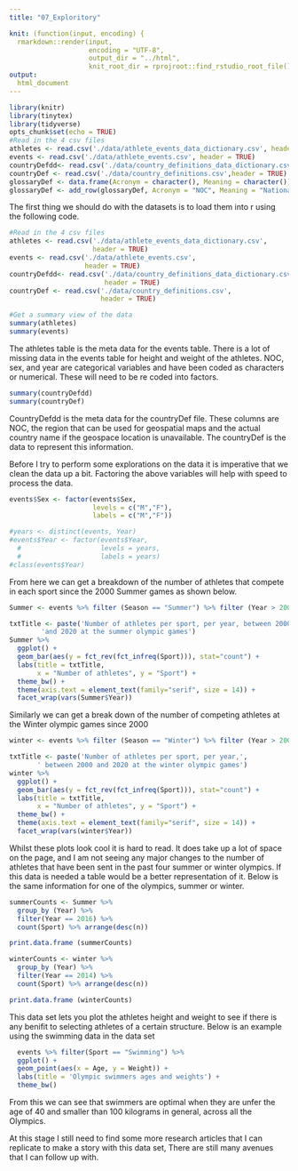 ```yaml
---
title: "07_Exploritory"

knit: (function(input, encoding) {
  rmarkdown::render(input,
                    encoding = "UTF-8",
                    output_dir = "../html",
                    knit_root_dir = rprojroot::find_rstudio_root_file())})
output: 
  html_document
---
```



```r
library(knitr)
library(tinytex)
library(tidyverse)
opts_chunk$set(echo = TRUE)
#Read in the 4 csv files
athletes <- read.csv('./data/athlete_events_data_dictionary.csv', header = TRUE)
events <- read.csv('./data/athlete_events.csv', header = TRUE)
countryDefdd<- read.csv('./data/country_definitions_data_dictionary.csv',header = TRUE)
countryDef <- read.csv('./data/country_definitions.csv',header = TRUE)
glossaryDef <- data.frame(Acronym = character(), Meaning = character())
glossaryDef <- add_row(glossaryDef, Acronym = "NOC", Meaning = "National Olympic Committee")
```

The first thing we should do with the datasets is to load them into r using  the following code.

```r
#Read in the 4 csv files
athletes <- read.csv('./data/athlete_events_data_dictionary.csv', 
                     header = TRUE)
events <- read.csv('./data/athlete_events.csv', 
                   header = TRUE)
countryDefdd<- read.csv('./data/country_definitions_data_dictionary.csv',
                        header = TRUE)
countryDef <- read.csv('./data/country_definitions.csv',
                       header = TRUE)

#Get a summary view of the data
summary(athletes)
summary(events)
```
The athletes table is the meta data for the events table. There is a lot of missing data in the events table for height and weight of the athletes. NOC, sex, and  year are categorical variables and have been coded as characters or numerical. These will need to be re coded into factors. 
```r
summary(countryDefdd)
summary(countryDef)
```
CountryDefdd is the meta data for the countryDef file. These columns are NOC, the region that can be used for geospatial maps and the actual country name if the geospace location is unavailable. The countryDef is the data to represent this information.

Before I try to perform some explorations on the data it is imperative that we clean the data up a bit. Factoring the above variables will help with speed to process the data.

```r
events$Sex <- factor(events$Sex,
                     levels = c("M","F"),
                     labels = c("M","F"))

#years <- distinct(events, Year)
#events$Year <- factor(events$Year,
  #                    levels = years,
  #                    labels = years)
#class(events$Year)
```

From here we can get a breakdown of the number of athletes that compete in each sport since the 2000 Summer games as shown below.

```r
Summer <- events %>% filter (Season == "Summer") %>% filter (Year > 2000)
```

```r
txtTitle <- paste('Number of athletes per sport, per year, between 2000 ',
        'and 2020 at the summer olympic games')
Summer %>% 
  ggplot() +
  geom_bar(aes(y = fct_rev(fct_infreq(Sport))), stat="count") +
  labs(title = txtTitle, 
       x = "Number of athletes", y = "Sport") + 
  theme_bw() + 
  theme(axis.text = element_text(family="serif", size = 14)) +  
  facet_wrap(vars(Summer$Year))
```
Similarly we can get a break down of the number of competing athletes at the Winter olympic games since 2000
```r
winter <- events %>% filter (Season == "Winter") %>% filter (Year > 2000)
```

```r
txtTitle <- paste('Number of athletes per sport, per year,',
       ' between 2000 and 2020 at the winter olympic games')
winter %>% 
  ggplot() +
  geom_bar(aes(y = fct_rev(fct_infreq(Sport))), stat="count") +
  labs(title = txtTitle, 
       x = "Number of athletes", y = "Sport") + 
  theme_bw() + 
  theme(axis.text = element_text(family="serif", size = 14)) + 
  facet_wrap(vars(winter$Year))
```

Whilst these plots look cool it is hard to read. It does take up a lot of space on the page, and I am not seeing any major changes to the number of athletes that have been sent in the past four summer or winter olympics. If this data is needed a table would be a better representation of it. Below is the same information for one of the olympics, summer or winter.

```r
summerCounts <- Summer %>% 
  group_by (Year) %>%
  filter(Year == 2016) %>%
  count(Sport) %>% arrange(desc(n))

print.data.frame (summerCounts)

winterCounts <- winter %>% 
  group_by (Year) %>%
  filter(Year == 2014) %>%
  count(Sport) %>% arrange(desc(n))

print.data.frame (winterCounts)
```
This data set lets you plot the athletes height and weight to see if there is any benifit to selecting athletes of a certain structure. Below is an example using the swimming data in the data set

```r
  events %>% filter(Sport == "Swimming") %>%
  ggplot() +
  geom_point(aes(x = Age, y = Weight)) +
  labs(title = 'Olympic swimmers ages and weights') +
  theme_bw()
```
From this we can see that swimmers are optimal when they are unfer the age of 40 and smaller than 100 kilograms in general, across all the Olympics.

At this stage I still need to find some more research articles that I can replicate to make a story with this data set, There are still many avenues that I can follow up with.

